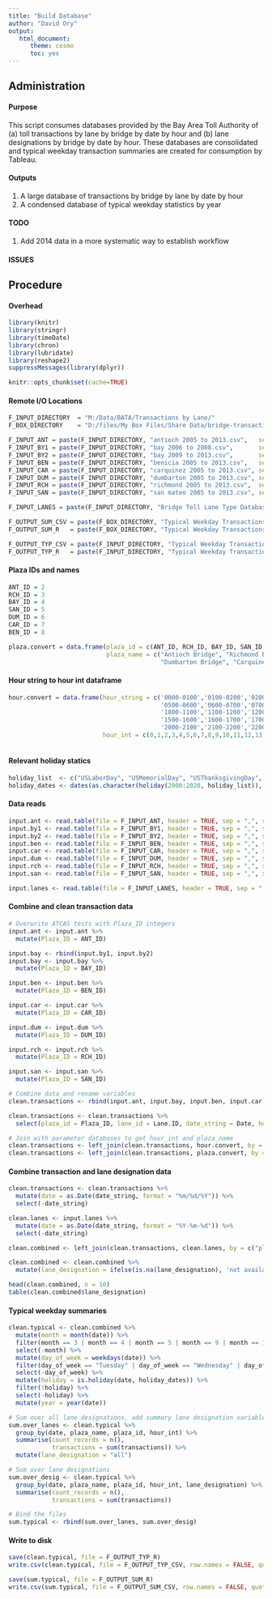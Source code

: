 ```yaml
---
title: "Build Database"
author: "David Ory"
output: 
   html_document:
      theme: cosmo
      toc: yes
---
```


## Administration

#### Purpose
This script consumes databases provided by the Bay Area Toll Authority of (a) toll transactions by lane by bridge by date by hour and (b) lane designations by bridge by date by hour.  These databases are consolidated and typical weekday transaction summaries are created for consumption by Tableau. 

#### Outputs
1.  A large database of transactions by bridge by lane by date by hour
2.  A condensed database of typical weekday statistics by year 

#### TODO
1.  Add 2014 data in a more systematic way to establish workflow

#### ISSUES

## Procedure

#### Overhead
```r
library(knitr)
library(stringr)
library(timeDate)
library(chron)
library(lubridate)
library(reshape2)
suppressMessages(library(dplyr))
```

```r
knitr::opts_chunk$set(cache=TRUE)
```

#### Remote I/O Locations
```r
F_INPUT_DIRECTORY  = "M:/Data/BATA/Transactions by Lane/"
F_BOX_DIRECTORY    = "D:/files/My Box Files/Share Data/bridge-transactions/" 

F_INPUT_ANT = paste(F_INPUT_DIRECTORY, "antioch 2005 to 2013.csv",   sep = "")
F_INPUT_BY1 = paste(F_INPUT_DIRECTORY, "bay 2006 to 2008.csv",       sep = "")
F_INPUT_BY2 = paste(F_INPUT_DIRECTORY, "bay 2009 to 2013.csv",       sep = "")
F_INPUT_BEN = paste(F_INPUT_DIRECTORY, "benicia 2005 to 2013.csv",   sep = "")
F_INPUT_CAR = paste(F_INPUT_DIRECTORY, "carquinez 2005 to 2013.csv", sep = "")
F_INPUT_DUM = paste(F_INPUT_DIRECTORY, "dumbarton 2005 to 2013.csv", sep = "")
F_INPUT_RCH = paste(F_INPUT_DIRECTORY, "richmond 2005 to 2013.csv",  sep = "")
F_INPUT_SAN = paste(F_INPUT_DIRECTORY, "san mateo 2005 to 2013.csv", sep = "")

F_INPUT_LANES = paste(F_INPUT_DIRECTORY, "Bridge Toll Lane Type Database.csv", sep = "")

F_OUTPUT_SUM_CSV = paste(F_BOX_DIRECTORY, "Typical Weekday Transactions Statistics.csv", sep = "")
F_OUTPUT_SUM_R   = paste(F_BOX_DIRECTORY, "Typical Weekday Transactions Statistics.Rdata", sep = "")

F_OUTPUT_TYP_CSV = paste(F_INPUT_DIRECTORY, "Typical Weekday Transactions by Lane Designation.csv", sep = "")
F_OUTPUT_TYP_R   = paste(F_INPUT_DIRECTORY, "Typical Weekday Transactions by Lane Designation.Rdata", sep = "")

```

#### Plaza IDs and names
```r
ANT_ID = 2
RCH_ID = 3
BAY_ID = 4
SAN_ID = 5
DUM_ID = 6
CAR_ID = 7
BEN_ID = 8

plaza.convert = data.frame(plaza_id = c(ANT_ID, RCH_ID, BAY_ID, SAN_ID, DUM_ID, CAR_ID, BEN_ID),
                           plaza_name = c("Antioch Bridge", "Richmond Bridge", "Bay Bridge", "San Mateo Bridge",
                                          "Dumbarton Bridge", "Carquinez Bridge", "Benicia Bridge"))

```

#### Hour string to hour int dataframe
```r
hour.convert = data.frame(hour_string = c('0000-0100','0100-0200','0200-0300','0300-0400','0400-0500',
                                          '0500-0600','0600-0700','0700-0800','0800-0900','0900-1000',
                                          '1000-1100','1100-1200','1200-1300','1300-1400','1400-1500',
                                          '1500-1600','1600-1700','1700-1800','1800-1900','1900-2000',
                                          '2000-2100','2100-2200','2200-2300','2300-2400'),
                          hour_int = c(0,1,2,3,4,5,6,7,8,9,10,11,12,13,14,15,16,17,18,19,20,21,22,23))
                          

```

#### Relevant holiday statics
```r
holiday_list  <- c("USLaborDay", "USMemorialDay", "USThanksgivingDay", "USVeteransDay")
holiday_dates <- dates(as.character(holiday(2000:2020, holiday_list)), format = "Y-M-D")

```


#### Data reads
```r
input.ant <- read.table(file = F_INPUT_ANT, header = TRUE, sep = ",", stringsAsFactors = FALSE)
input.by1 <- read.table(file = F_INPUT_BY1, header = TRUE, sep = ",", stringsAsFactors = FALSE)
input.by2 <- read.table(file = F_INPUT_BY2, header = TRUE, sep = ",", stringsAsFactors = FALSE)
input.ben <- read.table(file = F_INPUT_BEN, header = TRUE, sep = ",", stringsAsFactors = FALSE)
input.car <- read.table(file = F_INPUT_CAR, header = TRUE, sep = ",", stringsAsFactors = FALSE)
input.dum <- read.table(file = F_INPUT_DUM, header = TRUE, sep = ",", stringsAsFactors = FALSE)
input.rch <- read.table(file = F_INPUT_RCH, header = TRUE, sep = ",", stringsAsFactors = FALSE)
input.san <- read.table(file = F_INPUT_SAN, header = TRUE, sep = ",", stringsAsFactors = FALSE)

input.lanes <- read.table(file = F_INPUT_LANES, header = TRUE, sep = ",", stringsAsFactors = FALSE)

```

#### Combine and clean transaction data
```r
# Overwrite ATCAS tests with Plaza_ID integers
input.ant <- input.ant %>%
  mutate(Plaza_ID = ANT_ID)

input.bay <- rbind(input.by1, input.by2)
input.bay <- input.bay %>%
  mutate(Plaza_ID = BAY_ID)

input.ben <- input.ben %>%
  mutate(Plaza_ID = BEN_ID)

input.car <- input.car %>%
  mutate(Plaza_ID = CAR_ID)

input.dum <- input.dum %>%
  mutate(Plaza_ID = DUM_ID) 

input.rch <- input.rch %>%
  mutate(Plaza_ID = RCH_ID)

input.san <- input.san %>%
  mutate(Plaza_ID = SAN_ID)

# Combine data and rename variables
clean.transactions <- rbind(input.ant, input.bay, input.ben, input.car, input.dum, input.rch, input.san)

clean.transactions <- clean.transactions %>%
  select(plaza_id = Plaza_ID, lane_id = Lane.ID, date_string = Date, hour_string = Col5, transactions = Col6)

# Join with parameter databases to get hour_int and plaza_name
clean.transactions <- left_join(clean.transactions, hour.convert, by = c("hour_string"))
clean.transactions <- left_join(clean.transactions, plaza.convert, by = c("plaza_id"))

```

#### Combine transaction and lane designation data
```r
clean.transactions <- clean.transactions %>%
  mutate(date = as.Date(date_string, format = "%m/%d/%Y")) %>%
  select(-date_string)

clean.lanes <- input.lanes %>%
  mutate(date = as.Date(date_string, format = "%Y-%m-%d")) %>%
  select(-date_string)

clean.combined <- left_join(clean.transactions, clean.lanes, by = c("plaza_name", "lane_id",  "date", "hour_int"))

clean.combined <- clean.combined %>%
  mutate(lane_designation = ifelse(is.na(lane_designation), 'not available', lane_designation))

head(clean.combined, n = 10)
table(clean.combined$lane_designation)

```

#### Typical weekday summaries
```r
clean.typical <- clean.combined %>%
  mutate(month = month(date)) %>%
  filter(month == 3 | month == 4 | month == 5 | month == 9 | month == 10 | month == 11) %>%
  select(-month) %>%
  mutate(day_of_week = weekdays(date)) %>%
  filter(day_of_week == "Tuesday" | day_of_week == "Wednesday" | day_of_week == "Thursday") %>%
  select(-day_of_week) %>%
  mutate(holiday = is.holiday(date, holiday_dates)) %>%
  filter(!holiday) %>%
  select(-holiday) %>%
  mutate(year = year(date))

# Sum over all lane designations, add summary lane designation variable
sum.over_lanes <- clean.typical %>%
  group_by(date, plaza_name, plaza_id, hour_int) %>%
  summarise(count_records = n(),
            transactions = sum(transactions)) %>%
  mutate(lane_designation = "all")

# Sum over lane designations
sum.over_desig <- clean.typical %>%
  group_by(date, plaza_name, plaza_id, hour_int, lane_designation) %>%
  summarise(count_records = n(),
            transactions = sum(transactions))

# Bind the files
sum.typical <- rbind(sum.over_lanes, sum.over_desig)

```

#### Write to disk
```r
save(clean.typical, file = F_OUTPUT_TYP_R)
write.csv(clean.typical, file = F_OUTPUT_TYP_CSV, row.names = FALSE, quote = F)

save(sum.typical, file = F_OUTPUT_SUM_R)
write.csv(sum.typical, file = F_OUTPUT_SUM_CSV, row.names = FALSE, quote = F)

```
